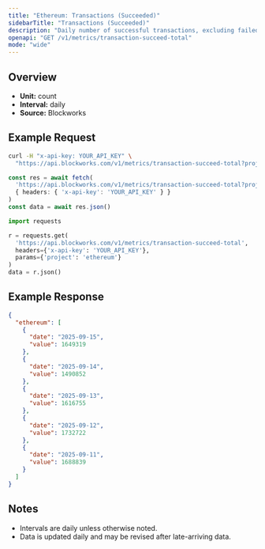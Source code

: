 ```yaml
---
title: "Ethereum: Transactions (Succeeded)"
sidebarTitle: "Transactions (Succeeded)"
description: "Daily number of successful transactions, excluding failed transactions."
openapi: "GET /v1/metrics/transaction-succeed-total"
mode: "wide"
---
```


## Overview

- **Unit:** count
- **Interval:** daily
- **Source:** Blockworks

## Example Request

<CodeGroup>

```bash cURL
curl -H "x-api-key: YOUR_API_KEY" \
  "https://api.blockworks.com/v1/metrics/transaction-succeed-total?project=ethereum"
```

```typescript TypeScript
const res = await fetch(
  'https://api.blockworks.com/v1/metrics/transaction-succeed-total?project=ethereum',
  { headers: { 'x-api-key': 'YOUR_API_KEY' } }
)
const data = await res.json()
```

```python Python
import requests

r = requests.get(
  'https://api.blockworks.com/v1/metrics/transaction-succeed-total',
  headers={'x-api-key': 'YOUR_API_KEY'},
  params={'project': 'ethereum'}
)
data = r.json()
```

</CodeGroup>

## Example Response

```json
{
  "ethereum": [
    {
      "date": "2025-09-15",
      "value": 1649319
    },
    {
      "date": "2025-09-14",
      "value": 1490852
    },
    {
      "date": "2025-09-13",
      "value": 1616755
    },
    {
      "date": "2025-09-12",
      "value": 1732722
    },
    {
      "date": "2025-09-11",
      "value": 1688839
    }
  ]
}
```

## Notes
- Intervals are daily unless otherwise noted.
- Data is updated daily and may be revised after late-arriving data.
